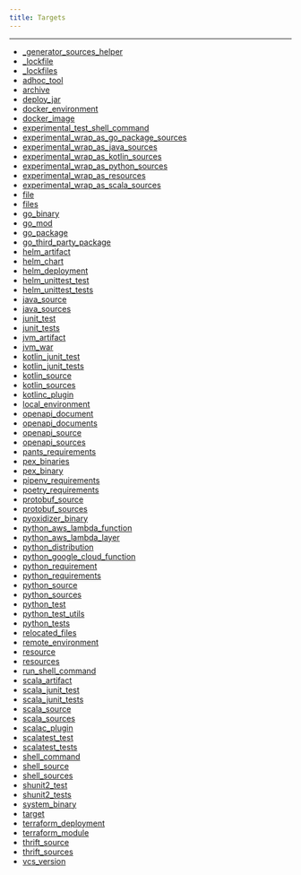 ```yaml
---
title: Targets
---
```


---

- [\_generator_sources_helper](reference-_generator_sources_helper)
- [\_lockfile](reference-_lockfile)
- [\_lockfiles](reference-_lockfiles)
- [adhoc_tool](reference-adhoc_tool)
- [archive](reference-archive)
- [deploy_jar](reference-deploy_jar)
- [docker_environment](reference-docker_environment)
- [docker_image](reference-docker_image)
- [experimental_test_shell_command](reference-experimental_test_shell_command)
- [experimental_wrap_as_go_package_sources](reference-experimental_wrap_as_go_package_sources)
- [experimental_wrap_as_java_sources](reference-experimental_wrap_as_java_sources)
- [experimental_wrap_as_kotlin_sources](reference-experimental_wrap_as_kotlin_sources)
- [experimental_wrap_as_python_sources](reference-experimental_wrap_as_python_sources)
- [experimental_wrap_as_resources](reference-experimental_wrap_as_resources)
- [experimental_wrap_as_scala_sources](reference-experimental_wrap_as_scala_sources)
- [file](reference-file)
- [files](reference-files)
- [go_binary](reference-go_binary)
- [go_mod](reference-go_mod)
- [go_package](reference-go_package)
- [go_third_party_package](reference-go_third_party_package)
- [helm_artifact](reference-helm_artifact)
- [helm_chart](reference-helm_chart)
- [helm_deployment](reference-helm_deployment)
- [helm_unittest_test](reference-helm_unittest_test)
- [helm_unittest_tests](reference-helm_unittest_tests)
- [java_source](reference-java_source)
- [java_sources](reference-java_sources)
- [junit_test](reference-junit_test)
- [junit_tests](reference-junit_tests)
- [jvm_artifact](reference-jvm_artifact)
- [jvm_war](reference-jvm_war)
- [kotlin_junit_test](reference-kotlin_junit_test)
- [kotlin_junit_tests](reference-kotlin_junit_tests)
- [kotlin_source](reference-kotlin_source)
- [kotlin_sources](reference-kotlin_sources)
- [kotlinc_plugin](reference-kotlinc_plugin)
- [local_environment](reference-local_environment)
- [openapi_document](reference-openapi_document)
- [openapi_documents](reference-openapi_documents)
- [openapi_source](reference-openapi_source)
- [openapi_sources](reference-openapi_sources)
- [pants_requirements](reference-pants_requirements)
- [pex_binaries](reference-pex_binaries)
- [pex_binary](reference-pex_binary)
- [pipenv_requirements](reference-pipenv_requirements)
- [poetry_requirements](reference-poetry_requirements)
- [protobuf_source](reference-protobuf_source)
- [protobuf_sources](reference-protobuf_sources)
- [pyoxidizer_binary](reference-pyoxidizer_binary)
- [python_aws_lambda_function](reference-python_aws_lambda_function)
- [python_aws_lambda_layer](reference-python_aws_lambda_layer)
- [python_distribution](reference-python_distribution)
- [python_google_cloud_function](reference-python_google_cloud_function)
- [python_requirement](reference-python_requirement)
- [python_requirements](reference-python_requirements)
- [python_source](reference-python_source)
- [python_sources](reference-python_sources)
- [python_test](reference-python_test)
- [python_test_utils](reference-python_test_utils)
- [python_tests](reference-python_tests)
- [relocated_files](reference-relocated_files)
- [remote_environment](reference-remote_environment)
- [resource](reference-resource)
- [resources](reference-resources)
- [run_shell_command](reference-run_shell_command)
- [scala_artifact](reference-scala_artifact)
- [scala_junit_test](reference-scala_junit_test)
- [scala_junit_tests](reference-scala_junit_tests)
- [scala_source](reference-scala_source)
- [scala_sources](reference-scala_sources)
- [scalac_plugin](reference-scalac_plugin)
- [scalatest_test](reference-scalatest_test)
- [scalatest_tests](reference-scalatest_tests)
- [shell_command](reference-shell_command)
- [shell_source](reference-shell_source)
- [shell_sources](reference-shell_sources)
- [shunit2_test](reference-shunit2_test)
- [shunit2_tests](reference-shunit2_tests)
- [system_binary](reference-system_binary)
- [target](reference-target)
- [terraform_deployment](reference-terraform_deployment)
- [terraform_module](reference-terraform_module)
- [thrift_source](reference-thrift_source)
- [thrift_sources](reference-thrift_sources)
- [vcs_version](reference-vcs_version)
